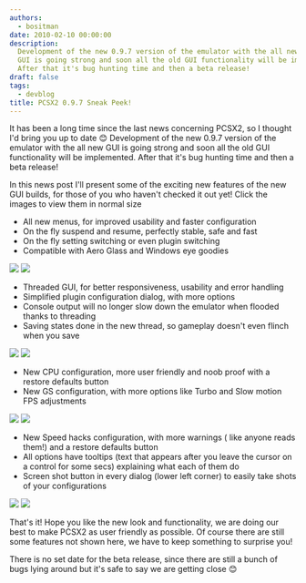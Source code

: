 ```yaml
---
authors:
  - bositman
date: 2010-02-10 00:00:00
description:
  Development of the new 0.9.7 version of the emulator with the all new
  GUI is going strong and soon all the old GUI functionality will be implemented.
  After that it's bug hunting time and then a beta release!
draft: false
tags:
  - devblog
title: PCSX2 0.9.7 Sneak Peek!
---
```


It has been a long time since the last news concerning PCSX2, so I
thought I'd bring you up to date
😊
Development of the new 0.9.7 version of the emulator with the all new GUI is going strong and soon all the old GUI functionality will be implemented. After that it's bug hunting time and then a beta release!

<!-- truncate -->

In this news post I'll present some of the exciting new features of the
new GUI builds, for those of you who haven't checked it out yet!
Click the images to view them in normal size

- All new menus, for improved usability and faster configuration
- On the fly suspend and resume, perfectly stable, safe and fast
- On the fly setting switching or even plugin switching
- Compatible with Aero Glass and Windows eye goodies

![](./img/0.9.7_7_thumb.jpg)
![](./img/0.9.7_6_thumb.jpg)

- Threaded GUI, for better responsiveness, usability and error
  handling
- Simplified plugin configuration dialog, with more options
- Console output will no longer slow down the emulator when flooded
  thanks to threading
- Saving states done in the new thread, so gameplay doesn't even
  flinch when you save

![](./img/0.9.7_6_thumb.jpg)
![](./img/0.9.7_5_thumb.jpg)

- New CPU configuration, more user friendly and noob proof with a
  restore defaults button
- New GS configuration, with more options like Turbo and Slow motion
  FPS adjustments

![](./img/0.9.7_2_thumb.jpg)
![](./img/0.9.7_2_thumb.jpg)

- New Speed hacks configuration, with more warnings ( like anyone
  reads them!) and a restore defaults button
- All options have tooltips (text that appears after you leave the
  cursor on a control for some secs) explaining what each of them do
- Screen shot button in every dialog (lower left corner) to easily
  take shots of your configurations

![](./img/0.9.7_4_thumb.jpg)
![](./img/0.9.7_8_thumb.jpg)

That's it! Hope you like the new look and functionality, we are doing
our best to make PCSX2 as user friendly as possible. Of course there are
still some features not shown here, we have to keep something to
surprise you!

There is no set date for the beta release, since there are still a bunch
of bugs lying around but it's safe to say we are getting close
😊
